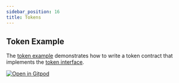 ```yaml
---
sidebar_position: 16
title: Tokens
---
```


## Token Example

The [token example] demonstrates how to write a token contract that implements
the [token interface](../reference/interfaces/token-interface).

[![Open in Gitpod](https://gitpod.io/button/open-in-gitpod.svg)][oigp]

[oigp]: https://gitpod.io/#https://github.com/stellar/soroban-examples/tree/v0.6.0

[token example]: https://github.com/stellar/soroban-examples/tree/v0.6.0/token